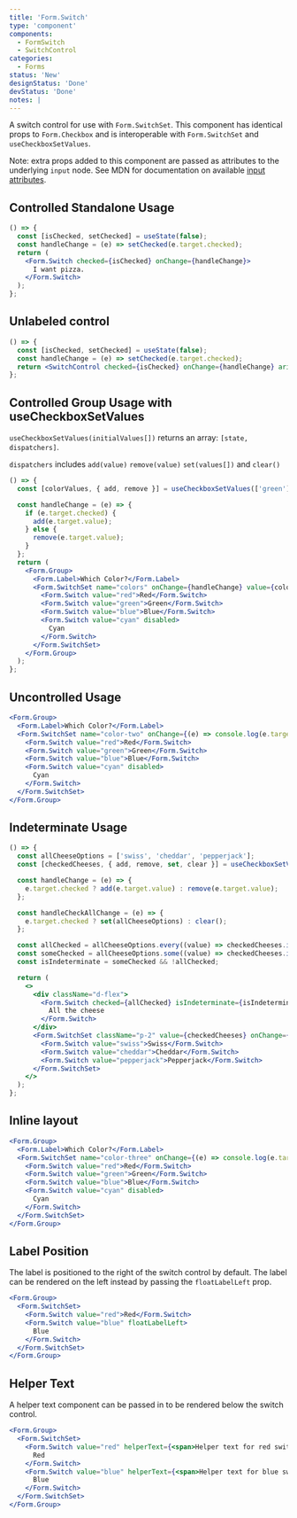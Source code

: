 ```yaml
---
title: 'Form.Switch'
type: 'component'
components:
  - FormSwitch
  - SwitchControl
categories:
  - Forms
status: 'New'
designStatus: 'Done'
devStatus: 'Done'
notes: |
---
```


A switch control for use with `Form.SwitchSet`. This component has identical
props to `Form.Checkbox` and is interoperable with `Form.SwitchSet` and
`useCheckboxSetValues`.

Note: extra props added to this component are passed as attributes to the
underlying `input` node. See MDN for documentation on available
[input attributes](https://developer.mozilla.org/en-US/docs/Web/HTML/Element/input#attributes).

## Controlled Standalone Usage

```jsx live
() => {
  const [isChecked, setChecked] = useState(false);
  const handleChange = (e) => setChecked(e.target.checked);
  return (
    <Form.Switch checked={isChecked} onChange={handleChange}>
      I want pizza.
    </Form.Switch>
  );
};
```

## Unlabeled control

```jsx live
() => {
  const [isChecked, setChecked] = useState(false);
  const handleChange = (e) => setChecked(e.target.checked);
  return <SwitchControl checked={isChecked} onChange={handleChange} aria-label="Form switch" />;
};
```

## Controlled Group Usage with useCheckboxSetValues

`useCheckboxSetValues(initialValues[])` returns an array: `[state, dispatchers]`.

`dispatchers` includes `add(value)` `remove(value)` `set(values[])` and `clear()`

```jsx live
() => {
  const [colorValues, { add, remove }] = useCheckboxSetValues(['green']);

  const handleChange = (e) => {
    if (e.target.checked) {
      add(e.target.value);
    } else {
      remove(e.target.value);
    }
  };
  return (
    <Form.Group>
      <Form.Label>Which Color?</Form.Label>
      <Form.SwitchSet name="colors" onChange={handleChange} value={colorValues}>
        <Form.Switch value="red">Red</Form.Switch>
        <Form.Switch value="green">Green</Form.Switch>
        <Form.Switch value="blue">Blue</Form.Switch>
        <Form.Switch value="cyan" disabled>
          Cyan
        </Form.Switch>
      </Form.SwitchSet>
    </Form.Group>
  );
};
```

## Uncontrolled Usage

```jsx live
<Form.Group>
  <Form.Label>Which Color?</Form.Label>
  <Form.SwitchSet name="color-two" onChange={(e) => console.log(e.target.value)} defaultValue={['green']}>
    <Form.Switch value="red">Red</Form.Switch>
    <Form.Switch value="green">Green</Form.Switch>
    <Form.Switch value="blue">Blue</Form.Switch>
    <Form.Switch value="cyan" disabled>
      Cyan
    </Form.Switch>
  </Form.SwitchSet>
</Form.Group>
```

## Indeterminate Usage

```jsx live
() => {
  const allCheeseOptions = ['swiss', 'cheddar', 'pepperjack'];
  const [checkedCheeses, { add, remove, set, clear }] = useCheckboxSetValues(['swiss']);

  const handleChange = (e) => {
    e.target.checked ? add(e.target.value) : remove(e.target.value);
  };

  const handleCheckAllChange = (e) => {
    e.target.checked ? set(allCheeseOptions) : clear();
  };

  const allChecked = allCheeseOptions.every((value) => checkedCheeses.includes(value));
  const someChecked = allCheeseOptions.some((value) => checkedCheeses.includes(value));
  const isIndeterminate = someChecked && !allChecked;

  return (
    <>
      <div className="d-flex">
        <Form.Switch checked={allChecked} isIndeterminate={isIndeterminate} onChange={handleCheckAllChange}>
          All the cheese
        </Form.Switch>
      </div>
      <Form.SwitchSet className="p-2" value={checkedCheeses} onChange={handleChange}>
        <Form.Switch value="swiss">Swiss</Form.Switch>
        <Form.Switch value="cheddar">Cheddar</Form.Switch>
        <Form.Switch value="pepperjack">Pepperjack</Form.Switch>
      </Form.SwitchSet>
    </>
  );
};
```

## Inline layout

```jsx live
<Form.Group>
  <Form.Label>Which Color?</Form.Label>
  <Form.SwitchSet name="color-three" onChange={(e) => console.log(e.target.value)} defaultValue={['green']} isInline>
    <Form.Switch value="red">Red</Form.Switch>
    <Form.Switch value="green">Green</Form.Switch>
    <Form.Switch value="blue">Blue</Form.Switch>
    <Form.Switch value="cyan" disabled>
      Cyan
    </Form.Switch>
  </Form.SwitchSet>
</Form.Group>
```

## Label Position

The label is positioned to the right of the switch control by default. The label can be rendered on the left instead
by passing the `floatLabelLeft` prop.

```jsx live
<Form.Group>
  <Form.SwitchSet>
    <Form.Switch value="red">Red</Form.Switch>
    <Form.Switch value="blue" floatLabelLeft>
      Blue
    </Form.Switch>
  </Form.SwitchSet>
</Form.Group>
```

## Helper Text

A helper text component can be passed in to be rendered below the switch control.

```jsx live
<Form.Group>
  <Form.SwitchSet>
    <Form.Switch value="red" helperText={<span>Helper text for red switch</span>}>
      Red
    </Form.Switch>
    <Form.Switch value="blue" helperText={<span>Helper text for blue switch</span>}>
      Blue
    </Form.Switch>
  </Form.SwitchSet>
</Form.Group>
```
